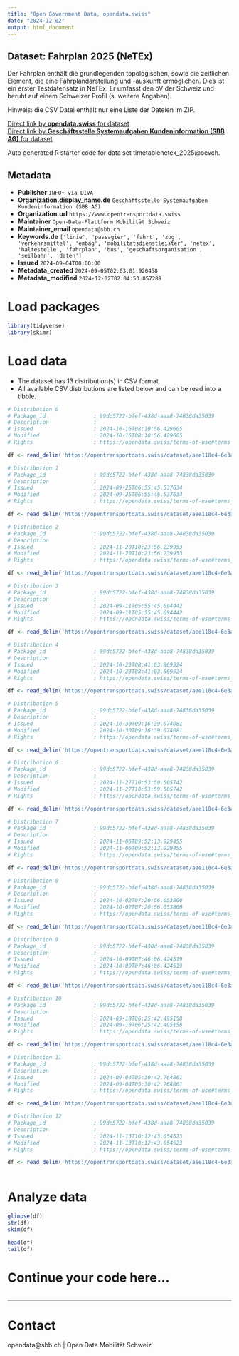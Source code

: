 ```yaml
---
title: "Open Government Data, opendata.swiss"
date: "2024-12-02"
output: html_document
---
```


## Dataset: Fahrplan 2025 (NeTEx)

Der Fahrplan enthält die grundlegenden topologischen, sowie die zeitlichen Element, die eine Fahrplandarstellung und -auskunft ermöglichen. Dies ist ein erster Testdatensatz in NeTEx. Er umfasst den öV der Schweiz und beruht auf einem Schweizer Profil (s. weitere Angaben).

Hinweis: die CSV Datei enthält nur eine Liste der Dateien im ZIP.


[Direct link by **opendata.swiss** for dataset](https://opendata.swiss/de/dataset/beta-fahrplan-2025-netex)<br>
[Direct link by **Geschäftsstelle Systemaufgaben Kundeninformation (SBB AG)** for dataset](https://opentransportdata.swiss/dataset/timetablenetex_2025)

Auto generated R starter code for data set timetablenetex_2025@oevch.

## Metadata

- **Publisher** `INFO+ via DIVA`
- **Organization.display_name.de** `Geschäftsstelle Systemaufgaben Kundeninformation (SBB AG)`
- **Organization.url** `https://www.opentransportdata.swiss`
- **Maintainer** `Open-Data-Plattform Mobilität Schweiz`
- **Maintainer_email** `opendata@sbb.ch`
- **Keywords.de** `['linie', 'passagier', 'fahrt', 'zug', 'verkehrsmittel', 'embag', 'mobilitatsdienstleister', 'netex', 'haltestelle', 'fahrplan', 'bus', 'geschaftsorganisation', 'seilbahn', 'daten']`
- **Issued** `2024-09-04T00:00:00`
- **Metadata_created** `2024-09-05T02:03:01.920458`
- **Metadata_modified** `2024-12-02T02:04:53.857289`


# Load packages

```r

library(tidyverse)
library(skimr)

```

# Load data

-   The dataset has 13 distribution(s) in CSV format.
-   All available CSV distributions are listed below and can be read into a tibble.

```r

# Distribution 0
# Package_id               : 99dc5722-bfef-438d-aaa8-74838da35039
# Description              : 
# Issued                   : 2024-10-16T08:10:56.429605
# Modified                 : 2024-10-16T08:10:56.429605
# Rights                   : https://opendata.swiss/terms-of-use#terms_by

df <- read_delim('https://opentransportdata.swiss/dataset/aee118c4-6e3a-4419-a610-2ac62ce0dd54/resource/41c5f9fe-f4fa-4947-85da-c5377c646f67/download/prod_netex_tt_1.10_che_ski_2025_oev-schweiz_1_1_202410130610_readme.csv')

# Distribution 1
# Package_id               : 99dc5722-bfef-438d-aaa8-74838da35039
# Description              : 
# Issued                   : 2024-09-25T06:55:45.537634
# Modified                 : 2024-09-25T06:55:45.537634
# Rights                   : https://opendata.swiss/terms-of-use#terms_by

df <- read_delim('https://opentransportdata.swiss/dataset/aee118c4-6e3a-4419-a610-2ac62ce0dd54/resource/c266d1fd-65fa-4a3e-871d-c1602adf1b6e/download/prod_netex_tt_1.10_che_ski_2025_oev-schweiz_1_1_202409222309_readme.csv')

# Distribution 2
# Package_id               : 99dc5722-bfef-438d-aaa8-74838da35039
# Description              : 
# Issued                   : 2024-11-20T10:23:56.239953
# Modified                 : 2024-11-20T10:23:56.239953
# Rights                   : https://opendata.swiss/terms-of-use#terms_by

df <- read_delim('https://opentransportdata.swiss/dataset/aee118c4-6e3a-4419-a610-2ac62ce0dd54/resource/1a8046ef-d599-413f-9a27-a289f2e54342/download/prod_netex_tt_1.10_che_ski_2025_oev-schweiz_1_1_202411161411_readme.csv')

# Distribution 3
# Package_id               : 99dc5722-bfef-438d-aaa8-74838da35039
# Description              : 
# Issued                   : 2024-09-11T05:55:45.694442
# Modified                 : 2024-09-11T05:55:45.694442
# Rights                   : https://opendata.swiss/terms-of-use#terms_by

df <- read_delim('https://opentransportdata.swiss/dataset/aee118c4-6e3a-4419-a610-2ac62ce0dd54/resource/630c6cfc-c160-41f7-a940-58f99d48bd96/download/prod_netex_tt_1.10_che_ski_2025_oev-schweiz_1_1_202409082009_readme.csv')

# Distribution 4
# Package_id               : 99dc5722-bfef-438d-aaa8-74838da35039
# Description              : 
# Issued                   : 2024-10-23T08:41:03.869524
# Modified                 : 2024-10-23T08:41:03.869524
# Rights                   : https://opendata.swiss/terms-of-use#terms_by

df <- read_delim('https://opentransportdata.swiss/dataset/aee118c4-6e3a-4419-a610-2ac62ce0dd54/resource/cb3f9275-63eb-44dd-949b-c88d07aa0daf/download/prod_netex_tt_1.10_che_ski_2025_oev-schweiz_1_1_202410210010_readme.csv')

# Distribution 5
# Package_id               : 99dc5722-bfef-438d-aaa8-74838da35039
# Description              : 
# Issued                   : 2024-10-30T09:16:39.074081
# Modified                 : 2024-10-30T09:16:39.074081
# Rights                   : https://opendata.swiss/terms-of-use#terms_by

df <- read_delim('https://opentransportdata.swiss/dataset/aee118c4-6e3a-4419-a610-2ac62ce0dd54/resource/5dda9f3c-1cac-4ac2-ae2e-621e884a6350/download/prod_netex_tt_1.10_che_ski_2025_oev-schweiz_1_1_202410280710_readme.csv')

# Distribution 6
# Package_id               : 99dc5722-bfef-438d-aaa8-74838da35039
# Description              : 
# Issued                   : 2024-11-27T10:53:59.505742
# Modified                 : 2024-11-27T10:53:59.505742
# Rights                   : https://opendata.swiss/terms-of-use#terms_by

df <- read_delim('https://opentransportdata.swiss/dataset/aee118c4-6e3a-4419-a610-2ac62ce0dd54/resource/acc5c7ba-6206-49f2-b75f-0284368e40a8/download/prod_netex_tt_1.10_che_ski_2025_oev-schweiz_1_1_202411231411_readme.csv')

# Distribution 7
# Package_id               : 99dc5722-bfef-438d-aaa8-74838da35039
# Description              : 
# Issued                   : 2024-11-06T09:52:13.929455
# Modified                 : 2024-11-06T09:52:13.929455
# Rights                   : https://opendata.swiss/terms-of-use#terms_by

df <- read_delim('https://opentransportdata.swiss/dataset/aee118c4-6e3a-4419-a610-2ac62ce0dd54/resource/f66ad944-5c0e-4a2a-9153-171735b5044d/download/prod_netex_tt_1.10_che_ski_2025_oev-schweiz_1_1_202411042011_readme.csv')

# Distribution 8
# Package_id               : 99dc5722-bfef-438d-aaa8-74838da35039
# Description              : 
# Issued                   : 2024-10-02T07:20:56.053800
# Modified                 : 2024-10-02T07:20:56.053800
# Rights                   : https://opendata.swiss/terms-of-use#terms_by

df <- read_delim('https://opentransportdata.swiss/dataset/aee118c4-6e3a-4419-a610-2ac62ce0dd54/resource/927a3bfc-7387-411c-8f2a-8a6966aa71ba/download/prod_netex_tt_1.10_che_ski_2025_oev-schweiz_1_1_202409292209_readme.csv')

# Distribution 9
# Package_id               : 99dc5722-bfef-438d-aaa8-74838da35039
# Description              : 
# Issued                   : 2024-10-09T07:46:06.424519
# Modified                 : 2024-10-09T07:46:06.424519
# Rights                   : https://opendata.swiss/terms-of-use#terms_by

df <- read_delim('https://opentransportdata.swiss/dataset/aee118c4-6e3a-4419-a610-2ac62ce0dd54/resource/3513fa3d-eaf3-483f-be2a-ead86866a960/download/prod_netex_tt_1.10_che_ski_2025_oev-schweiz_1_1_202410062310_readme.csv')

# Distribution 10
# Package_id               : 99dc5722-bfef-438d-aaa8-74838da35039
# Description              : 
# Issued                   : 2024-09-18T06:25:42.495158
# Modified                 : 2024-09-18T06:25:42.495158
# Rights                   : https://opendata.swiss/terms-of-use#terms_by

df <- read_delim('https://opentransportdata.swiss/dataset/aee118c4-6e3a-4419-a610-2ac62ce0dd54/resource/886a5966-58b9-416f-919d-10e602a93675/download/prod_netex_tt_1.10_che_ski_2025_oev-schweiz_1_1_202409152109_readme.csv')

# Distribution 11
# Package_id               : 99dc5722-bfef-438d-aaa8-74838da35039
# Description              : 
# Issued                   : 2024-09-04T05:30:42.764861
# Modified                 : 2024-09-04T05:30:42.764861
# Rights                   : https://opendata.swiss/terms-of-use#terms_by

df <- read_delim('https://opentransportdata.swiss/dataset/aee118c4-6e3a-4419-a610-2ac62ce0dd54/resource/cf8e333d-5949-41d7-a37d-0513982370de/download/prod_netex_tt_1.10_che_ski_2025_oev-schweiz_1_1_202409031009_readme.csv')

# Distribution 12
# Package_id               : 99dc5722-bfef-438d-aaa8-74838da35039
# Description              : 
# Issued                   : 2024-11-13T10:12:43.054523
# Modified                 : 2024-11-13T10:12:43.054523
# Rights                   : https://opendata.swiss/terms-of-use#terms_by

df <- read_delim('https://opentransportdata.swiss/dataset/aee118c4-6e3a-4419-a610-2ac62ce0dd54/resource/e5edbc17-e839-4b7f-bad7-30a7ee2d3b54/download/prod_netex_tt_1.10_che_ski_2025_oev-schweiz_1_1_202411110611_readme.csv')



```

# Analyze data

```r

glimpse(df)
str(df)
skim(df)

head(df)
tail(df)

```

# Continue your code here...

```r

```

------------------------------------------------------------------------

# Contact

opendata@sbb.ch | Open Data Mobilität Schweiz
